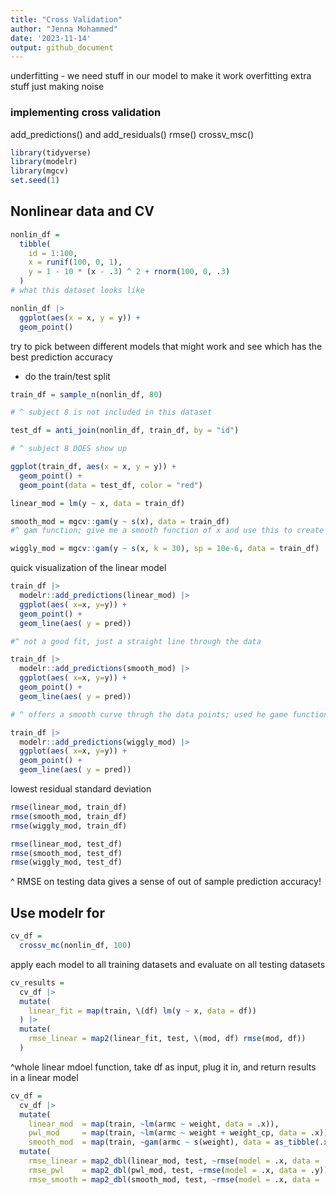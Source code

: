```yaml
---
title: "Cross Validation"
author: "Jenna Mohammed"
date: '2023-11-14'
output: github_document
---
```


underfitting - we need stuff in our model to make it work 
overfitting  extra stuff just making noise

### implementing cross validation 

add_predictions() and add_residuals()
rmse()
crossv_msc()

```r
library(tidyverse)
library(modelr)
library(mgcv)
set.seed(1)
```

## Nonlinear data and CV 

```r
nonlin_df = 
  tibble(
    id = 1:100,
    x = runif(100, 0, 1),
    y = 1 - 10 * (x - .3) ^ 2 + rnorm(100, 0, .3)
  )
# what this dataset looks like 

nonlin_df |> 
  ggplot(aes(x = x, y = y)) + 
  geom_point()
```

 try to pick between different models that might work and see which has the best prediction accuracy 
 
 
 
- do the train/test split
 
```r
train_df = sample_n(nonlin_df, 80)

# ^ subject 8 is not included in this dataset 

test_df = anti_join(nonlin_df, train_df, by = "id")

# ^ subject 8 DOES show up

ggplot(train_df, aes(x = x, y = y)) + 
  geom_point() + 
  geom_point(data = test_df, color = "red")
```

```r
linear_mod = lm(y ~ x, data = train_df)

smooth_mod = mgcv::gam(y ~ s(x), data = train_df)
#^ gam function; give me a smooth function of x and use this to create the model

wiggly_mod = mgcv::gam(y ~ s(x, k = 30), sp = 10e-6, data = train_df)
```

quick visualization of the linear model 

```r
train_df |>
  modelr::add_predictions(linear_mod) |>
  ggplot(aes( x=x, y=y)) +
  geom_point() +
  geom_line(aes( y = pred))

#^ not a good fit, just a straight line through the data 

train_df |>
  modelr::add_predictions(smooth_mod) |>
  ggplot(aes( x=x, y=y)) +
  geom_point() +
  geom_line(aes( y = pred))

# ^ offers a smooth curve thrugh the data points; used he game function in above code chunk

train_df |>
  modelr::add_predictions(wiggly_mod) |>
  ggplot(aes( x=x, y=y)) +
  geom_point() +
  geom_line(aes( y = pred))
```

lowest residual standard deviation 

```r
rmse(linear_mod, train_df)
rmse(smooth_mod, train_df)
rmse(wiggly_mod, train_df)

rmse(linear_mod, test_df)
rmse(smooth_mod, test_df)
rmse(wiggly_mod, test_df)
```

^ RMSE on testing data gives a sense of out of sample prediction accuracy!

## Use modelr for 

```r
cv_df = 
  crossv_mc(nonlin_df, 100) 
```

apply each model to all training datasets and evaluate on all testing datasets

```r
cv_results = 
  cv_df |>
  mutate(
    linear_fit = map(train, \(df) lm(y ~ x, data = df))
  ) |>
  mutate(
    rmse_linear = map2(linear_fit, test, \(mod, df) rmse(mod, df))
  )
```

^whole linear mdoel function, take df as  input, plug it in, and return results in a linear model

```r
cv_df = 
  cv_df |> 
  mutate(
    linear_mod  = map(train, ~lm(armc ~ weight, data = .x)),
    pwl_mod     = map(train, ~lm(armc ~ weight + weight_cp, data = .x)),
    smooth_mod  = map(train, ~gam(armc ~ s(weight), data = as_tibble(.x)))) |> 
  mutate(
    rmse_linear = map2_dbl(linear_mod, test, ~rmse(model = .x, data = .y)),
    rmse_pwl    = map2_dbl(pwl_mod, test, ~rmse(model = .x, data = .y)),
    rmse_smooth = map2_dbl(smooth_mod, test, ~rmse(model = .x, data = .y)))
```
